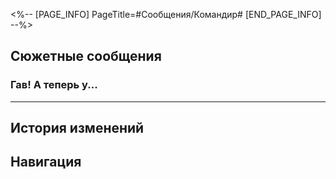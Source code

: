 <%-- [PAGE_INFO]
PageTitle=#Сообщения/Командир#
[END_PAGE_INFO] --%>
{{Сообщение Инфобокс
|id          = 136
|Изображение = НИП Командир Иконка.png
|Тип         = НИП
|Отправитель = Командир
|Описание    = 
|Фракция     = Пенакония
}}

==Сюжетные сообщения==
===Гав! А теперь у...===
{{Сообщения
|условие_получения = 
|текст =
:'''Командир:''' Гав! А теперь у тебя есть время?
:'''Командир:''' Ты {{MC|ж=обещала|м=обещал}} встретиться с Шивон. Пойдём!
:{Выбор} Вперёд!
:'''(Первопроходец):''' Я {{MC|ж=готова|м=готов}}.
:'''Командир:''' Встретимся в баре!
}}
----

==История изменений==
{{История изменений|2.7}}

==Навигация==
{{Сообщения Навбокс}}